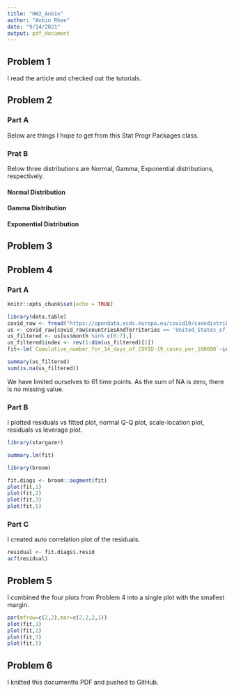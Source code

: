 ```yaml
---
title: "HW2_Anbin"
author: "Anbin Rhee"
date: "9/14/2021"
output: pdf_document
---
```



## Problem 1
I read the article and checked out the tutorials.

## Problem 2
### Part A
Below are things I hope to get from this Stat Progr Packages class.

\begin{itemize}
  \item Learning how to use GitHub and getting used to it
  \item Being better at visualizing data using R
  \item Being proficient in reproducible research
  \item Learning how to use variety of R packages (Good programming practice)
\end{itemize}

### Prat B
Below three distributions are Normal, Gamma, Exponential distributions, respectively.

#### Normal Distribution
\begin{eqnarray}
f(X=x|\mu, \sigma^2) &=& \frac{1}{\sqrt{2 \pi} \sigma} e^{-\frac{(x-\mu)^2}{2 \sigma^2}} ;\:\: -\infty < x < \infty ;\:\: -\infty < \mu < \infty, \sigma > 0
\end{eqnarray}

#### Gamma Distribution
\begin{eqnarray}
f(X=x|\alpha, \beta) &=& \frac{1}{\Gamma(\alpha) \beta^{\alpha}} x^{\alpha-1} e^{-\frac{x}{\beta}} ;\:\: 0 \leq x < \infty ;\:\: \alpha, \beta > 0
\end{eqnarray}

#### Exponential Distribution
\begin{eqnarray}
f(X=x|\beta) &=& \frac{1}{\beta} e^{-\frac{x}{\beta}} ;\:\: 0 \leq x < \infty ;\:\: \beta > 0
\end{eqnarray}

## Problem 3
\begin{enumerate}
  \item Record the way it was produced for every result. It might be challenging for me when the project is huge and complicated.
  \item As manual procedures are hard to reproduce as well as inefficient and error-prone, it is recommended to avoid manual data manipulation steps. In order to avoid such steps, it is important to enhance my programming skills.
  \item Record exact versions of every external programs used in the research. If there are lots of external programs in the project, it should be thoroughly examined.
  \item Use a version control system for all custom scripts. It is important to know how to run such systems.
  \item In standardized format, record every intermediate results. It could be challenging when there are lots of results in the research.
  \item For visual consistency between figures, store raw data behind plots. If one data is connected to multiple plots, it is important to store it for all of connected plots.
  \item To validate and understand the research result, it is good to inspect the summaries and generating hierarchical analysis output is useful for doing it. It is critical to know each steps of the hierachical anlysis. 
  \item Give public access to all scripts, runs, and results in the research. It is crucial to make public to easily access to the research.
\end{enumerate}

## Problem 4
### Part A

```r
knitr::opts_chunk$set(echo = TRUE)
```
```r
library(data.table)
covid_raw <- fread("https://opendata.ecdc.europa.eu/covid19/casedistribution/csv")
us <- covid_raw[covid_raw$countriesAndTerritories == 'United_States_of_America',]
us_filtered <- us[us$month %in% c(6:7),]
us_filtered$index <- rev(1:dim(us_filtered)[1]) 
fit<-lm(`Cumulative_number_for_14_days_of_COVID-19_cases_per_100000`~index, data=us_filtered)
```

```r
summary(us_filtered)
sum(is.na(us_filtered))
```

We have limited ourselves to 61 time points.
As the sum of NA is zero, there is no missing value.


### Part B

I plotted residuals vs fitted plot, normal Q-Q plot, scale-location plot, residuals vs leverage plot. 

```r
library(stargazer)
```

```r
summary.lm(fit)
```

```r
library(broom)
```

```r
fit.diags <- broom::augment(fit)
plot(fit,1)
plot(fit,2)
plot(fit,3)
plot(fit,5)
```

### Part C
I created auto correlation plot of the residuals.

```r
residual <- fit.diags$.resid
acf(residual)
```

## Problem 5

I combined the four plots from Problem 4 into a single plot with the smallest margin.
```r
par(mfrow=c(2,2),mar=c(2,2,2,1))
plot(fit,1)
plot(fit,2)
plot(fit,3)
plot(fit,5)
```

## Problem 6
I knitted this documentto PDF and pushed to GitHub.